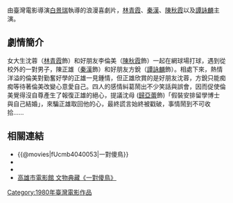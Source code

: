 {{Infobox film
| name              = 一對傻鳥 
<br />(又名：戀愛反斗星)<br />{{lang|en|A Pair of Silly Birds}}<br />({{lang|en|Poor Chasers}})
| image              = 
| caption            = 
| 副標題=
| producer = [[江日昇|江日昇]]
| producer_2 = [[康大全|康大全]]
| director = [[白景瑞|白景瑞]]
| writer    = [[張永祥_(台灣)|張永祥]]
| starring    = [[林青霞|林青霞]]、[[陳秋霞|陳秋霞]]、[[秦漢|秦漢]]<br />[[譚詠麟|譚詠麟]]、[[歸亞蕾|歸亞蕾]]、[[李影|李影]]<br />[[連晨帆|連晨帆]]、[[李芷麟|李芷麟]]、[[駱明|駱明]]
| music              = [[黃茂山|黃茂山]]、[[駱明道|駱明道]]
| editing            = [[汪晉臣|汪晉臣]]
| cinematography = [[林贊庭|林贊庭]]
| distributor        = [[海岸錄影有限公司|海岸錄影有限公司]] 發行
|製片商=[[永昇電影企業股份有限公司|永昇電影企業股份有限公司]] 出品
| released           = {{film date|1980|2|16|臺灣}}
| runtime            = 92分鐘
| country            = {{台灣電影產地}}
| maintheme          =[[甄妮|甄妮]]《一對鳥兒飛》
| language           = [[中華民國國語|國語]] 
| budget             = 
| gross              = 
}}

{{Engname|《一對傻鳥》|A Pair of Silly Birds}}由臺灣電影導演[[白景瑞|白景瑞]]執導的浪漫喜劇片，[[林青霞|林青霞]]、[[秦漢|秦漢]]、[[陳秋霞|陳秋霞]]以及[[譚詠麟|譚詠麟]]主演。

==劇情簡介==
女大生沈蓉（[[林青霞|林青霞]]飾）和好朋友李倫美（[[陳秋霞|陳秋霞]]飾）一起在網球場打球，遇到從校外的一對男子，陳正雄（[[秦漢|秦漢]]飾）和好朋友方銳（[[譚詠麟|譚詠麟]]飾）。相處下來，熱情洋溢的倫美對勤奮好學的正雄一見鍾情，但正雄欣賞的是好朋友沈蓉，方銳只能痴痴等待著倫美改變心意愛自己。四人的感情糾葛鬧出不少笑話與誤會，因而促使倫美覺得沒自尊產生了報復正雄的絕心，提議沈母 ([[歸亞蕾|歸亞蕾]]飾)「假裝安排留學博士與自己結婚」，來騙正雄取回他的心，最終謊言始終被戳破，事情鬧到不可收拾……

==相關連結==
*{{@movies|fUcmb4040053|一對傻鳥}}
*{{imdb title|0121473|一對傻鳥}}
*{{douban|3022420}}
*[http://59.125.152.127:8001/Details.aspx?id=KMFA096-C-5 高雄市電影館 文物典藏《一對傻鳥》]{{Zh-tw}}

{{movie-stub}}

[[Category:1980年臺灣電影作品|Category:1980年臺灣電影作品]]